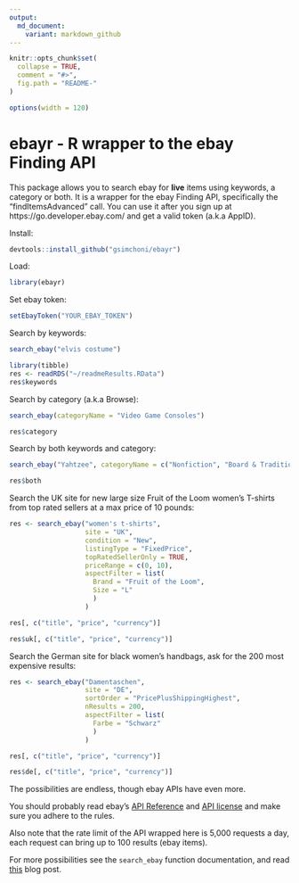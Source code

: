 ```yaml
---
output:
  md_document:
    variant: markdown_github
---
```


<!-- README.md is generated from README.Rmd. Please edit that file -->

```r
knitr::opts_chunk$set(
  collapse = TRUE,
  comment = "#>",
  fig.path = "README-"
)
```

```r
options(width = 120)
```

# ebayr - R wrapper to the ebay Finding API

This package allows you to search ebay for **live** items using keywords, a category or both. It is a wrapper for the ebay Finding API, specifically the "findItemsAdvanced" call. You can use it after you sign up at https://go.developer.ebay.com/ and get a valid token (a.k.a AppID).

Install:

```r
devtools::install_github("gsimchoni/ebayr")
```

Load:

```r
library(ebayr)
```

Set ebay token:

```r
setEbayToken("YOUR_EBAY_TOKEN")
```

Search by keywords:

```r
search_ebay("elvis costume")
```

```r
library(tibble)
res <- readRDS("~/readmeResults.RData")
res$keywords
```

Search by category (a.k.a Browse):

```r
search_ebay(categoryName = "Video Game Consoles")
```

```r
res$category
```

Search by both keywords and category:

```r
search_ebay("Yahtzee", categoryName = c("Nonfiction", "Board & Traditional Games"))
```

```r
res$both
```

Search the UK site for new large size Fruit of the Loom women's T-shirts from top rated sellers at a max price of 10 pounds:

```r
res <- search_ebay("women's t-shirts",
                   site = "UK",
                   condition = "New",
                   listingType = "FixedPrice",
                   topRatedSellerOnly = TRUE,
                   priceRange = c(0, 10),
                   aspectFilter = list(
                     Brand = "Fruit of the Loom",
                     Size = "L"
                     )
                   )

res[, c("title", "price", "currency")]
```

```r
res$uk[, c("title", "price", "currency")]
```

Search the German site for black women's handbags, ask for the 200 most expensive results:

```r
res <- search_ebay("Damentaschen",
                   site = "DE",
                   sortOrder = "PricePlusShippingHighest",
                   nResults = 200,
                   aspectFilter = list(
                     Farbe = "Schwarz"
                     )
                   )

res[, c("title", "price", "currency")]
```

```r
res$de[, c("title", "price", "currency")]
```

The possibilities are endless, though ebay APIs have even more.

You should probably read ebay's [API Reference](https://developer.ebay.com/Devzone/finding/Concepts/FindingAPIGuide.html) and [API license](https://go.developer.ebay.com/api-license-agreement) and make sure you adhere to the rules.

Also note that the rate limit of the API wrapped here is 5,000 requests a day, each request can bring up to 100 results (ebay items).

For more possibilities see the `search_ebay` function documentation, and read [this](TODO) blog post.
